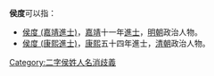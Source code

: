 '''侯度'''可以指：
* [[侯度_(嘉靖進士)|侯度 (嘉靖進士)]]，[[嘉靖|嘉靖]]十一年[[進士|進士]]，[[明朝|明朝]]政治人物。
* [[侯度_(康熙進士)|侯度 (康熙進士)]]，[[康熙|康熙]]五十四年進士，[[清朝|清朝]]政治人物。
{{disambig}}

[[Category:二字侯姓人名消歧義|Category:二字侯姓人名消歧義]]